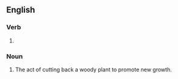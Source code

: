 ==English==

===Verb===
{{head|en|verb form}}

# {{present participle of|en|coppice|nocat=1}}

===Noun===
{{en-noun}}

# The act of cutting back a woody plant to promote new growth.